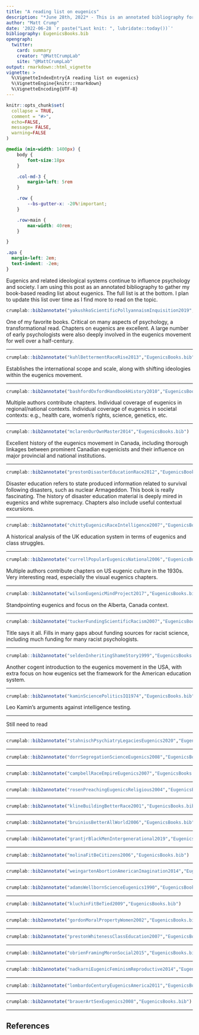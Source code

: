 ```yaml
---
title: "A reading list on eugenics"
description: "*June 28th, 2022* - This is an annotated bibliography for books I am reading on eugenics and its connections to psychology and society."
author: "Matt Crump"
date: '2022-06-28 `r paste("Last knit: ", lubridate::today())`'
bibliography: EugenicsBooks.bib
opengraph:
  twitter:
    card: summary
    creator: "@MattCrumpLab"
    site: "@MattCrumpLab"
output: rmarkdown::html_vignette
vignette: >
  %\VignetteIndexEntry{A reading list on eugenics}
  %\VignetteEngine{knitr::rmarkdown}
  %\VignetteEncoding{UTF-8}
---
```


```r
knitr::opts_chunk$set(
  collapse = TRUE,
  comment = "#>",
  echo=FALSE,
  message= FALSE,
  warning=FALSE
)
```

```css
@media (min-width: 1400px) {
    body {
        font-size:18px
    }

    .col-md-3 {
        margin-left: 5rem
    }

    .row {
        --bs-gutter-x: -20%!important;
    }

    .row>main {
        max-width: 40rem;
    }

}

.apa {
  margin-left: 2em;
  text-indent: -2em;
}

```

Eugenics and related ideological systems continue to influence psychology and society. I am using this post as an annotated bibliography to gather my book-based reading list about eugenics. The full list is at the bottom. I plan to update this list over time as I find more to read on the topic. 

```r
crumplab::bib2annotate("yakushkoScientificPollyannaismInquisition2019","EugenicsBooks.bib")
```

One of my favorite books. Critical on many aspects of psychology, a transformational read. Chapters on eugenics are excellent. A large number of early psychologists were also deeply involved in the eugenics movement for well over a half-century.

---

```r
crumplab::bib2annotate("kuhlBettermentRaceRise2013","EugenicsBooks.bib")
```

Establishes the international scope and scale, along with shifting ideologies within the eugenics movement.

---

```r
crumplab::bib2annotate("bashfordOxfordHandbookHistory2010","EugenicsBooks.bib")
```

Multiple authors contribute chapters. Individual coverage of eugenics in regional/national contexts. Individual coverage of eugenics in societal contexts: e.g., health care, women's rights, science, genetics, etc.

---

```r
crumplab::bib2annotate("mclarenOurOwnMaster2014","EugenicsBooks.bib")
```

Excellent history of the eugenics movement in Canada, including thorough linkages between prominent Canadian eugenicists and their influence on major provincial and national institutions.

---

```r
crumplab::bib2annotate("prestonDisasterEducationRace2012","EugenicsBooks.bib")
```

Disaster education refers to state produced information related to survival following disasters, such as nuclear Armageddon. This book is really fascinating. The history of disaster education material is deeply mired in eugenics and white supremacy. Chapters also include useful contextual excursions.

---


```r
crumplab::bib2annotate("chittyEugenicsRaceIntelligence2007","EugenicsBooks.bib")
```

A historical analysis of the UK education system in terms of eugenics and class struggles.

---

```r
crumplab::bib2annotate("currellPopularEugenicsNational2006","EugenicsBooks.bib")
```

Multiple authors contribute chapters on US eugenic culture in the 1930s. Very interesting read, especially the visual eugenics chapters. 

---

```r
crumplab::bib2annotate("wilsonEugenicMindProject2017","EugenicsBooks.bib")
```

Standpointing eugenics and focus on the Alberta, Canada context.

---

```r
crumplab::bib2annotate("tuckerFundingScientificRacism2007","EugenicsBooks.bib")
```

Title says it all. Fills in many gaps about funding sources for racist science, including much funding for many racist psychologists.

---

```r
crumplab::bib2annotate("seldenInheritingShameStory1999","EugenicsBooks.bib")
```

Another cogent introduction to the eugenics movement in the USA, with extra focus on how eugenics set the framework for the American education system.

---

```r
crumplab::bib2annotate("kaminSciencePoliticsIQ1974","EugenicsBooks.bib")
```

Leo Kamin's arguments against intelligence testing.

---

Still need to read

---

```r
crumplab::bib2annotate("stahnischPsychiatryLegaciesEugenics2020","EugenicsBooks.bib")
```

---

```r
crumplab::bib2annotate("dorrSegregationScienceEugenics2008","EugenicsBooks.bib")
```

---

```r
crumplab::bib2annotate("campbellRaceEmpireEugenics2007","EugenicsBooks.bib")
```

---

```r
crumplab::bib2annotate("rosenPreachingEugenicsReligious2004","EugenicsBooks.bib")
```

---

```r
crumplab::bib2annotate("klineBuildingBetterRace2001","EugenicsBooks.bib")
```

---

```r
crumplab::bib2annotate("bruiniusBetterAllWorld2006","EugenicsBooks.bib")
```

---

```r
crumplab::bib2annotate("grantjrBlackMenIntergenerational2019","EugenicsBooks.bib")
```

---

```r
crumplab::bib2annotate("molinaFitBeCitizens2006","EugenicsBooks.bib")
```

---

```r
crumplab::bib2annotate("weingartenAbortionAmericanImagination2014","EugenicsBooks.bib")
```

---

```r
crumplab::bib2annotate("adamsWellbornScienceEugenics1990","EugenicsBooks.bib")
```

---

```r
crumplab::bib2annotate("kluchinFitBeTied2009","EugenicsBooks.bib")
```

---

```r
crumplab::bib2annotate("gordonMoralPropertyWomen2002","EugenicsBooks.bib")
```

---

```r
crumplab::bib2annotate("prestonWhitenessClassEducation2007","EugenicsBooks.bib")
```

---

```r
crumplab::bib2annotate("obrienFramingMoronSocial2015","EugenicsBooks.bib")
```

---

```r
crumplab::bib2annotate("nadkarniEugenicFeminismReproductive2014","EugenicsBooks.bib")
```

---

```r
crumplab::bib2annotate("lombardoCenturyEugenicsAmerica2011","EugenicsBooks.bib")
```

---

```r
crumplab::bib2annotate("brauerArtSexEugenics2008","EugenicsBooks.bib")
```

---














## References









